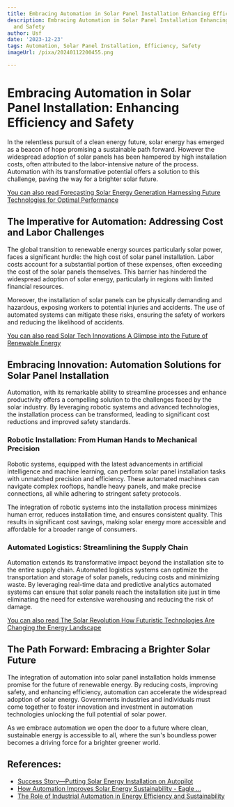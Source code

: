 ```yaml
---
title: Embracing Automation in Solar Panel Installation Enhancing Efficiency and Safety
description: Embracing Automation in Solar Panel Installation Enhancing Efficiency
  and Safety
author: Usf
date: '2023-12-23'
tags: Automation, Solar Panel Installation, Efficiency, Safety
imageUrl: /pixa/20240112200455.png

---
```

# Embracing Automation in Solar Panel Installation: Enhancing Efficiency and Safety

In the  relentless pursuit of a clean energy future, solar energy has emerged as a beacon of hope promising a sustainable path forward. However the widespread adoption of solar panels has been hampered by high installation costs, often attributed to the labor-intensive nature of the process.  Automation with its transformative  potential offers a solution to this challenge, paving the way for a brighter  solar future.

[You can also read Forecasting Solar Energy Generation Harnessing Future Technologies for Optimal Performance](Forecasting%20Solar%20Energy%20Generation%20Harnessing%20Future%20Technologies%20for%20Optimal%20Performance)


## The Imperative for Automation: Addressing Cost and Labor Challenges

The global  transition to renewable energy sources particularly solar power, faces a significant hurdle: the  high cost of solar panel installation. Labor costs  account for a substantial portion of these expenses, often exceeding the cost of the solar panels  themselves. This barrier  has hindered the widespread adoption of solar energy, particularly in regions with limited financial resources.

Moreover,  the installation  of solar panels  can be physically demanding and hazardous, exposing workers to potential injuries and accidents. The  use of automated systems can mitigate these risks, ensuring the safety of workers and reducing the likelihood of  accidents.

[You can also read Solar  Tech Innovations A Glimpse into the Future of Renewable Energy](Solar%20Tech%20Innovations%20A%20Glimpse%20into%20the%20Future%20of%20Renewable%20Energy)


## Embracing Innovation:  Automation Solutions for Solar Panel Installation

Automation, with its remarkable ability to streamline processes and enhance productivity offers a compelling  solution to the challenges faced by the solar industry. By leveraging robotic systems and advanced technologies, the installation  process can be transformed, leading to  significant cost  reductions and improved safety  standards.

### Robotic Installation: From Human Hands to Mechanical  Precision

Robotic systems, equipped with the latest advancements in artificial intelligence and machine learning, can  perform solar panel installation tasks with unmatched precision and efficiency. These automated machines can navigate complex rooftops, handle heavy panels, and make precise connections, all  while adhering to stringent  safety protocols.

The integration of robotic systems into the installation process  minimizes  human error, reduces installation time, and ensures consistent  quality. This results in significant cost savings, making solar energy more accessible and affordable for a broader range of consumers.

###  Automated Logistics: Streamlining the Supply Chain

Automation extends its transformative impact beyond the installation site  to the entire supply chain.  Automated  logistics systems can optimize the transportation  and  storage of solar panels, reducing costs  and minimizing waste.  By leveraging  real-time  data and predictive analytics automated systems can ensure that solar panels reach  the installation site just in time eliminating the need for extensive warehousing  and reducing  the risk of damage.

[You can also read The Solar Revolution How Futuristic Technologies Are Changing the Energy Landscape](The%20Solar%20Revolution%20How%20Futuristic%20Technologies%20Are%20Changing%20the%20Energy%20Landscape)


## The Path Forward: Embracing a Brighter  Solar Future

The integration of automation into  solar panel installation holds immense promise for the  future  of renewable  energy. By reducing  costs, improving safety, and enhancing efficiency, automation can accelerate the widespread adoption of solar energy. Governments industries  and individuals must come together to foster  innovation and investment in automation technologies  unlocking the full potential of solar power.

As we embrace automation we open the door to a future  where clean, sustainable energy is accessible to all,  where the sun's boundless power becomes a driving force for a brighter greener world.

## References:
- [Success Story—Putting Solar Energy Installation on Autopilot](https://www.energy.gov/eere/solar/articles/success-story-putting-solar-energy-installation-autopilot)
- [How Automation Improves Solar Energy Sustainability - Eagle ...](https://eagletechnologies.com/2023/06/13/how-automation-improves-solar-energy-sustainability/)
- [The Role of Industrial Automation in Energy Efficiency and Sustainability](https://energy5.com/the-role-of-industrial-automation-in-energy-efficiency-and-sustainability)
